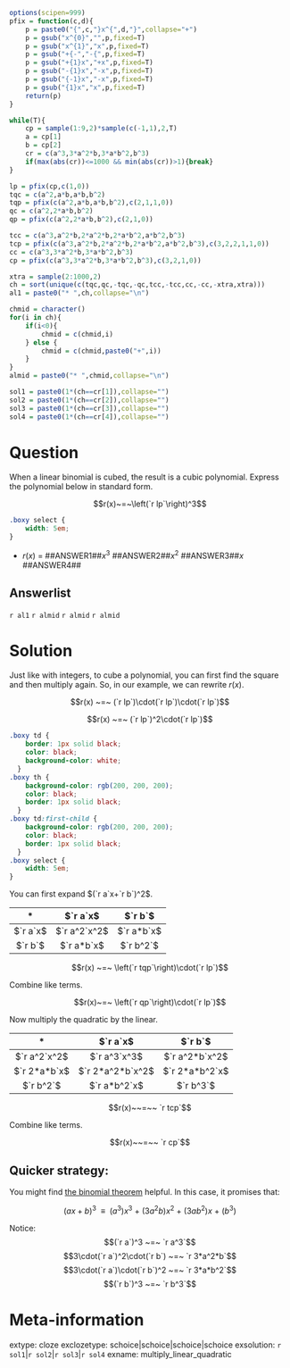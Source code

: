 ```r
options(scipen=999)
pfix = function(c,d){
    p = paste0("{",c,"}x^{",d,"}",collapse="+")
    p = gsub("x^{0}","",p,fixed=T)
    p = gsub("x^{1}","x",p,fixed=T)
    p = gsub("+{-","-{",p,fixed=T)
    p = gsub("+{1}x","+x",p,fixed=T)
    p = gsub("-{1}x","-x",p,fixed=T)
    p = gsub("{-1}x","-x",p,fixed=T)
    p = gsub("{1}x","x",p,fixed=T)
    return(p)
}

while(T){
    cp = sample(1:9,2)*sample(c(-1,1),2,T)
    a = cp[1]
    b = cp[2]
    cr = c(a^3,3*a^2*b,3*a*b^2,b^3)
    if(max(abs(cr))<=1000 && min(abs(cr))>1){break}
}

lp = pfix(cp,c(1,0))
tqc = c(a^2,a*b,a*b,b^2)
tqp = pfix(c(a^2,a*b,a*b,b^2),c(2,1,1,0))
qc = c(a^2,2*a*b,b^2)
qp = pfix(c(a^2,2*a*b,b^2),c(2,1,0))

tcc = c(a^3,a^2*b,2*a^2*b,2*a*b^2,a*b^2,b^3)
tcp = pfix(c(a^3,a^2*b,2*a^2*b,2*a*b^2,a*b^2,b^3),c(3,2,2,1,1,0))
cc = c(a^3,3*a^2*b,3*a*b^2,b^3)
cp = pfix(c(a^3,3*a^2*b,3*a*b^2,b^3),c(3,2,1,0))

xtra = sample(2:1000,2)
ch = sort(unique(c(tqc,qc,-tqc,-qc,tcc,-tcc,cc,-cc,-xtra,xtra)))
al1 = paste0("* ",ch,collapse="\n")

chmid = character()
for(i in ch){
    if(i<0){
        chmid = c(chmid,i)
    } else {
        chmid = c(chmid,paste0("+",i))
    }
}
almid = paste0("* ",chmid,collapse="\n")

sol1 = paste0(1*(ch==cr[1]),collapse="")
sol2 = paste0(1*(ch==cr[2]),collapse="")
sol3 = paste0(1*(ch==cr[3]),collapse="")
sol4 = paste0(1*(ch==cr[4]),collapse="")

```


Question
========

When a linear binomial is cubed, the result is a cubic polynomial. Express the polynomial below in standard form.

$$r(x)~=~\left(`r lp`\right)^3$$



```css
.boxy select {
    width: 5em;
}
```

<div class="boxy">

* $r(x)~=$ ##ANSWER1##$x^3$ ##ANSWER2##$x^2$ ##ANSWER3##$x$ ##ANSWER4## 

</div>

Answerlist
--------

`r al1`
`r almid`
`r almid`
`r almid`


Solution
========

Just like with integers, to cube a polynomial, you can first find the square and then multiply again. So, in our example, we can rewrite $r(x)$.

$$r(x) ~=~ (`r lp`)\cdot(`r lp`)\cdot(`r lp`)$$


$$r(x) ~=~ (`r lp`)^2\cdot(`r lp`)$$

```css
.boxy td {
    border: 1px solid black;
    color: black;
    background-color: white;
  }
.boxy th {
    background-color: rgb(200, 200, 200);
    color: black;
    border: 1px solid black;
  }
.boxy td:first-child {
    background-color: rgb(200, 200, 200);
    color: black;
    border: 1px solid black;
  }
.boxy select {
    width: 5em;
}
```

You can first expand $(`r a`x+`r b`)^2$.

<div class="boxy">

| \* | $`r a`x$ | $`r b`$ |
|:---:|:---:|:---:|
| $`r a`x$ |  $`r a^2`x^2$  |  $`r a*b`x$  |
| $`r b`$ | $`r a*b`x$   |  $`r b^2`$  |
</div>

$$r(x) ~=~ \left(`r tqp`\right)\cdot(`r lp`)$$

Combine like terms.

$$r(x)~=~ \left(`r qp`\right)\cdot(`r lp`)$$

Now multiply the quadratic by the linear.


<div class="boxy">

| \* | $`r a`x$ | $`r b`$ |
|:---:|:---:|:---:|
| $`r a^2`x^2$ |  $`r a^3`x^3$  |  $`r a^2*b`x^2$  |
| $`r 2*a*b`x$ | $`r 2*a^2*b`x^2$   |  $`r 2*a*b^2`x$  |
| $`r b^2`$ | $`r a*b^2`x$   |  $`r b^3`$  |
</div>


$$r(x)~~=~~ `r tcp`$$

Combine like terms.

$$r(x)~~=~~ `r cp`$$

## Quicker strategy:

You might find [the binomial theorem](https://en.wikipedia.org/wiki/Binomial_theorem) helpful. In this case, it promises that:

$$(ax+b)^3 ~~\equiv~~ \left(a^3\right)x^3 ~+~ \left(3a^2b\right)x^2 ~+~ \left(3ab^2\right)x ~+~ \left(b^3\right) $$

Notice:
$$(`r a`)^3 ~=~ `r a^3`$$
$$3\cdot(`r a`)^2\cdot(`r b`) ~=~ `r 3*a^2*b`$$
$$3\cdot(`r a`)\cdot(`r b`)^2 ~=~ `r 3*a*b^2`$$
$$(`r b`)^3 ~=~ `r b^3`$$


Meta-information
============
extype: cloze
exclozetype: schoice|schoice|schoice|schoice
exsolution: `r sol1`|`r sol2`|`r sol3`|`r sol4`
exname: multiply_linear_quadratic